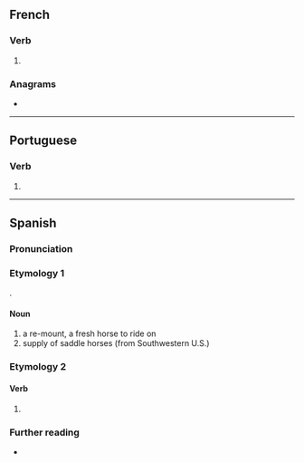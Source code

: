 {{also|remontá}}
==French==

===Verb===
{{head|fr|verb form}}

# {{inflection of|fr|remonter||3|s|phis}}

===Anagrams===
* {{anagrams|fr|montera}}

----

==Portuguese==

===Verb===
{{head|pt|verb form}}

# {{pt-verb form of|remontar}}

----

==Spanish==

===Pronunciation===
{{es-pr}}

===Etymology 1===
{{deverbal|es|remontar}}.

====Noun====
{{es-noun|f}}

# a re-mount, a fresh horse to ride on
# supply of saddle horses (from Southwestern U.S.)

===Etymology 2===
{{nonlemma}}

====Verb====
{{head|es|verb form}}

# {{es-verb form of|remontar}}

===Further reading===
* {{R:es:DRAE}}